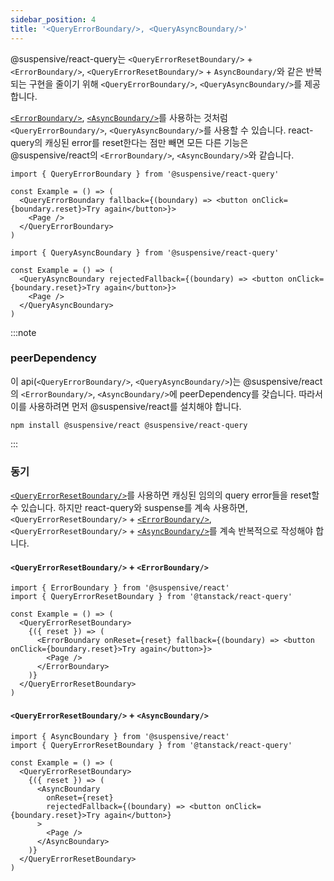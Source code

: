 ```yaml
---
sidebar_position: 4
title: '<QueryErrorBoundary/>, <QueryAsyncBoundary/>'
---
```


@suspensive/react-query는 `<QueryErrorResetBoundary/>` + `<ErrorBoundary/>`, `<QueryErrorResetBoundary/>` + `AsyncBoundary/`와 같은 반복되는 구현을 줄이기 위해 `<QueryErrorBoundary/>`, `<QueryAsyncBoundary/>`를 제공합니다.

[`<ErrorBoundary/>`](/docs/react/src/ErrorBoundary.i18n), [`<AsyncBoundary/>`](/docs/react/src/AsyncBoundary.i18n)를 사용하는 것처럼 `<QueryErrorBoundary/>`, `<QueryAsyncBoundary/>`를 사용할 수 있습니다. react-query의 캐싱된 error를 reset한다는 점만 빼면 모든 다른 기능은 @suspensive/react의 `<ErrorBoundary/>`, `<AsyncBoundary/>`와 같습니다.

```tsx
import { QueryErrorBoundary } from '@suspensive/react-query'

const Example = () => (
  <QueryErrorBoundary fallback={(boundary) => <button onClick={boundary.reset}>Try again</button>}>
    <Page />
  </QueryErrorBoundary>
)
```

```tsx
import { QueryAsyncBoundary } from '@suspensive/react-query'

const Example = () => (
  <QueryAsyncBoundary rejectedFallback={(boundary) => <button onClick={boundary.reset}>Try again</button>}>
    <Page />
  </QueryAsyncBoundary>
)
```

:::note

### peerDependency

이 api(`<QueryErrorBoundary/>`, `<QueryAsyncBoundary/>`)는 @suspensive/react의 `<ErrorBoundary/>`, `<AsyncBoundary/>`에 peerDependency를 갖습니다.
따라서 이를 사용하려면 먼저 @suspensive/react를 설치해야 합니다.

```shell npm2yarn
npm install @suspensive/react @suspensive/react-query
```

:::

### 동기

[`<QueryErrorResetBoundary/>`](https://tanstack.com/query/v4/docs/reference/QueryErrorResetBoundary)를 사용하면 캐싱된 임의의 query error들을 reset할 수 있습니다. 하지만 react-query와 suspense를 계속 사용하면, `<QueryErrorResetBoundary/>` + [`<ErrorBoundary/>`](/docs/react/src/ErrorBoundary.i18n), `<QueryErrorResetBoundary/>` + [`<AsyncBoundary/>`](/docs/react/src/AsyncBoundary.i18n)를 계속 반복적으로 작성해야 합니다.

#### `<QueryErrorResetBoundary/>` + `<ErrorBoundary/>`

```tsx
import { ErrorBoundary } from '@suspensive/react'
import { QueryErrorResetBoundary } from '@tanstack/react-query'

const Example = () => (
  <QueryErrorResetBoundary>
    {({ reset }) => (
      <ErrorBoundary onReset={reset} fallback={(boundary) => <button onClick={boundary.reset}>Try again</button>}>
        <Page />
      </ErrorBoundary>
    )}
  </QueryErrorResetBoundary>
)
```

#### `<QueryErrorResetBoundary/>` + `<AsyncBoundary/>`

```tsx
import { AsyncBoundary } from '@suspensive/react'
import { QueryErrorResetBoundary } from '@tanstack/react-query'

const Example = () => (
  <QueryErrorResetBoundary>
    {({ reset }) => (
      <AsyncBoundary
        onReset={reset}
        rejectedFallback={(boundary) => <button onClick={boundary.reset}>Try again</button>}
      >
        <Page />
      </AsyncBoundary>
    )}
  </QueryErrorResetBoundary>
)
```
